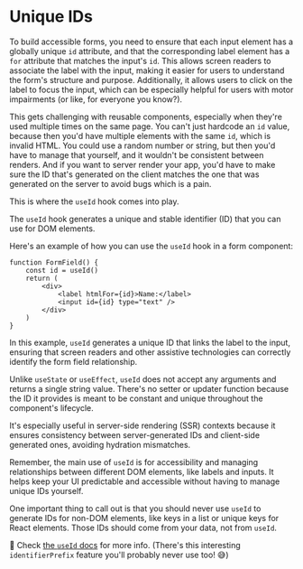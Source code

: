 # Unique IDs

<EpicVideo url="https://www.epicreact.dev/workshops/react-hooks/intro-to-unique-ids" />

To build accessible forms, you need to ensure that each input element has a
globally unique `id` attribute, and that the corresponding label element has a
`for` attribute that matches the input's `id`. This allows screen readers to
associate the label with the input, making it easier for users to understand the
form's structure and purpose. Additionally, it allows users to click on the
label to focus the input, which can be especially helpful for users with motor
impairments (or like, for everyone you know?).

This gets challenging with reusable components, especially when they're used
multiple times on the same page. You can't just hardcode an `id` value, because
then you'd have multiple elements with the same `id`, which is invalid HTML. You
could use a random number or string, but then you'd have to manage that
yourself, and it wouldn't be consistent between renders. And if you want to
server render your app, you'd have to make sure the ID that's generated on the
client matches the one that was generated on the server to avoid bugs which is
a pain.

This is where the `useId` hook comes into play.

The `useId` hook generates a unique and stable identifier (ID) that you can use
for DOM elements.

Here's an example of how you can use the `useId` hook in a form component:

```tsx
function FormField() {
	const id = useId()
	return (
		<div>
			<label htmlFor={id}>Name:</label>
			<input id={id} type="text" />
		</div>
	)
}
```

In this example, `useId` generates a unique ID that links the label to the
input, ensuring that screen readers and other assistive technologies can
correctly identify the form field relationship.

Unlike `useState` or `useEffect`, `useId` does not accept any arguments and
returns a single string value. There's no setter or updater function because the
ID it provides is meant to be constant and unique throughout the component's
lifecycle.

It's especially useful in server-side rendering (SSR) contexts because it
ensures consistency between server-generated IDs and client-side generated ones,
avoiding hydration mismatches.

Remember, the main use of `useId` is for accessibility and managing
relationships between different DOM elements, like labels and inputs. It helps
keep your UI predictable and accessible without having to manage unique IDs
yourself.

One important thing to call out is that you should never use `useId` to generate
IDs for non-DOM elements, like keys in a list or unique keys for React elements.
Those IDs should come from your data, not from `useId`.

📜 Check [the `useId` docs](https://react.dev/reference/react/useId) for more
info. (There's this interesting `identifierPrefix` feature you'll probably never
use too! 😅)
